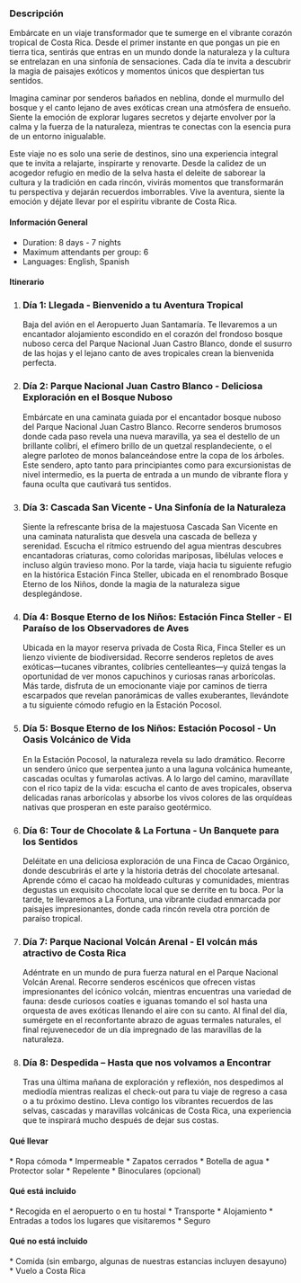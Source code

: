 

### Descripción

Embárcate en un viaje transformador que te sumerge en el vibrante corazón tropical de Costa Rica. Desde el primer instante en que pongas un pie en tierra tica, sentirás que entras en un mundo donde la naturaleza y la cultura se entrelazan en una sinfonía de sensaciones. Cada día te invita a descubrir la magia de paisajes exóticos y momentos únicos que despiertan tus sentidos.

Imagina caminar por senderos bañados en neblina, donde el murmullo del bosque y el canto lejano de aves exóticas crean una atmósfera de ensueño. Siente la emoción de explorar lugares secretos y dejarte envolver por la calma y la fuerza de la naturaleza, mientras te conectas con la esencia pura de un entorno inigualable.

Este viaje no es solo una serie de destinos, sino una experiencia integral que te invita a relajarte, inspirarte y renovarte. Desde la calidez de un acogedor refugio en medio de la selva hasta el deleite de saborear la cultura y la tradición en cada rincón, vivirás momentos que transformarán tu perspectiva y dejarán recuerdos imborrables. Vive la aventura, siente la emoción y déjate llevar por el espíritu vibrante de Costa Rica.
#### <FaInfoCircle size={20} className="me-3"/> Información General

<ul className="ms-9 list-none">
  <li className="flex items-center gap-1"><IoIosTimer /> Duration: 8 days - 7 nights</li>
  <li className="flex items-center gap-1"><BsFillPeopleFill /> Maximum attendants per group: 6</li>
  <li className="flex items-center gap-1"><IoLanguageSharp /> Languages: English, Spanish</li>
</ul>

#### <FaListUl size={20} className="me-3"/> Itinerario


<ol className="ms-9 relative border-s border-slate-700 ">                  
    <li className="mb-5 ms-4">
        <div className="absolute w-3 h-3 bg-slate-700 rounded-full mt-1.5 -start-1.5 border border-white "></div>
        <h3 className="text-lg font-semibold">Día 1: Llegada - Bienvenido a tu Aventura Tropical</h3>
        <p className="text-base font-normal text-gray-600">Baja del avión en el Aeropuerto Juan Santamaría. Te llevaremos a un encantador alojamiento escondido en el corazón del frondoso bosque nuboso cerca del Parque Nacional Juan Castro Blanco, donde el susurro de las hojas y el lejano canto de aves tropicales crean la bienvenida perfecta.</p>
    </li>
    <li className="mb-5 ms-4">
        <div className="absolute w-3 h-3 bg-slate-700 rounded-full mt-1.5 -start-1.5 border border-white "></div>
        <h3 className="text-lg font-semibold">Día 2: Parque Nacional Juan Castro Blanco - Deliciosa Exploración en el Bosque Nuboso</h3>
        <p className="text-base font-normal text-gray-600">Embárcate en una caminata guiada por el encantador bosque nuboso del Parque Nacional Juan Castro Blanco. Recorre senderos brumosos donde cada paso revela una nueva maravilla, ya sea el destello de un brillante colibrí, el efímero brillo de un quetzal resplandeciente, o el alegre parloteo de monos balanceándose entre la copa de los árboles. Este sendero, apto tanto para principiantes como para excursionistas de nivel intermedio, es la puerta de entrada a un mundo de vibrante flora y fauna oculta que cautivará tus sentidos.</p>
    </li>
    <li className="mb-5 ms-4">
        <div className="absolute w-3 h-3 bg-slate-700 rounded-full mt-1.5 -start-1.5 border border-white "></div>
        <h3 className="text-lg font-semibold">Día 3: Cascada San Vicente - Una Sinfonía de la Naturaleza</h3>
        <p className="text-base font-normal text-gray-600">Siente la refrescante brisa de la majestuosa Cascada San Vicente en una caminata naturalista que desvela una cascada de belleza y serenidad. Escucha el rítmico estruendo del agua mientras descubres encantadoras criaturas, como coloridas mariposas, libélulas veloces e incluso algún travieso mono. Por la tarde, viaja hacia tu siguiente refugio en la histórica Estación Finca Steller, ubicada en el renombrado Bosque Eterno de los Niños, donde la magia de la naturaleza sigue desplegándose.</p>
    </li>
    <li className="mb-5 ms-4">
        <div className="absolute w-3 h-3 bg-slate-700 rounded-full mt-1.5 -start-1.5 border border-white "></div>
        <h3 className="text-lg font-semibold">Día 4: Bosque Eterno de los Niños: Estación Finca Steller - El Paraíso de los Observadores de Aves</h3>
        <p className="text-base font-normal text-gray-600">Ubicada en la mayor reserva privada de Costa Rica, Finca Steller es un lienzo viviente de biodiversidad. Recorre senderos repletos de aves exóticas—tucanes vibrantes, colibríes centelleantes—y quizá tengas la oportunidad de ver monos capuchinos y curiosas ranas arborícolas. Más tarde, disfruta de un emocionante viaje por caminos de tierra escarpados que revelan panorámicas de valles exuberantes, llevándote a tu siguiente cómodo refugio en la Estación Pocosol.</p>
    </li>
    <li className="mb-5 ms-4">
        <div className="absolute w-3 h-3 bg-slate-700 rounded-full mt-1.5 -start-1.5 border border-white "></div>
        <h3 className="text-lg font-semibold">Día 5: Bosque Eterno de los Niños: Estación Pocosol - Un Oasis Volcánico de Vida</h3>
        <p className="text-base font-normal text-gray-600">En la Estación Pocosol, la naturaleza revela su lado dramático. Recorre un sendero único que serpentea junto a una laguna volcánica humeante, cascadas ocultas y fumarolas activas. A lo largo del camino, maravíllate con el rico tapiz de la vida: escucha el canto de aves tropicales, observa delicadas ranas arborícolas y absorbe los vivos colores de las orquídeas nativas que prosperan en este paraíso geotérmico.</p>
    </li>
    <li className="mb-5 ms-4">
        <div className="absolute w-3 h-3 bg-slate-700 rounded-full mt-1.5 -start-1.5 border border-white "></div>
        <h3 className="text-lg font-semibold">Día 6: Tour de Chocolate & La Fortuna - Un Banquete para los Sentidos</h3>
        <p className="text-base font-normal text-gray-600">Deléitate en una deliciosa exploración de una Finca de Cacao Orgánico, donde descubrirás el arte y la historia detrás del chocolate artesanal. Aprende cómo el cacao ha moldeado culturas y comunidades, mientras degustas un exquisito chocolate local que se derrite en tu boca. Por la tarde, te llevaremos a La Fortuna, una vibrante ciudad enmarcada por paisajes impresionantes, donde cada rincón revela otra porción de paraíso tropical.</p>
    </li>
    <li className="mb-5 ms-4">
        <div className="absolute w-3 h-3 bg-slate-700 rounded-full mt-1.5 -start-1.5 border border-white "></div>
        <h3 className="text-lg font-semibold">Día 7: Parque Nacional Volcán Arenal - El volcán más atractivo de Costa Rica</h3>
        <p className="text-base font-normal text-gray-600">Adéntrate en un mundo de pura fuerza natural en el Parque Nacional Volcán Arenal. Recorre senderos escénicos que ofrecen vistas impresionantes del icónico volcán, mientras encuentras una variedad de fauna: desde curiosos coatíes e iguanas tomando el sol hasta una orquesta de aves exóticas llenando el aire con su canto. Al final del día, sumérgete en el reconfortante abrazo de aguas termales naturales, el final rejuvenecedor de un día impregnado de las maravillas de la naturaleza.</p>
    </li>
    <li className="ms-4">
        <div className="absolute w-3 h-3 bg-slate-700 rounded-full mt-1.5 -start-1.5 border border-white "></div>
        <h3 className="text-lg font-semibold">Día 8: Despedida – Hasta que nos volvamos a Encontrar</h3>
        <p className="text-base font-normal text-gray-600">Tras una última mañana de exploración y reflexión, nos despedimos al mediodía mientras realizas el check-out para tu viaje de regreso a casa o a tu próximo destino. Lleva contigo los vibrantes recuerdos de las selvas, cascadas y maravillas volcánicas de Costa Rica, una experiencia que te inspirará mucho después de dejar sus costas.</p>
    </li>
</ol>


#### <BsFillBackpack2Fill size={20} className="me-3"/> Qué llevar

<section className="ms-14"> 
* Ropa cómoda * Impermeable 
* Zapatos cerrados 
* Botella de agua 
* Protector solar 
* Repelente 
* Binoculares (opcional) 
</section>

#### <FaCheckCircle size={20} className="me-3"/> Qué está incluido

<section className="ms-14"> 
* Recogida en el aeropuerto o en tu hostal 
* Transporte 
* Alojamiento 
* Entradas a todos los lugares que visitaremos 
* Seguro 
</section>

#### <FaTimesCircle size={20} className="me-3"/> Qué no está incluido

<section className="ms-14"> 
* Comida (sin embargo, algunas de nuestras estancias incluyen desayuno) 
* Vuelo a Costa Rica 
</section>